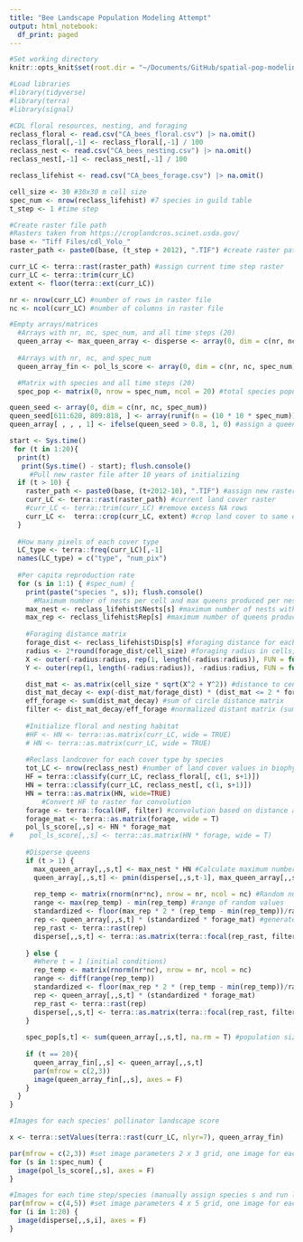 ```yaml
---
title: "Bee Landscape Population Modeling Attempt"
output: html_notebook:
  df_print: paged
---
```

```r
#Set working directory
knitr::opts_knit$set(root.dir = "~/Documents/GitHub/spatial-pop-modeling-test/Lonsdorf_Code_R/")

#Load libraries
#library(tidyverse)
#library(terra)
#library(signal)
```

```r
#CDL floral resources, nesting, and foraging 
reclass_floral <- read.csv("CA_bees_floral.csv") |> na.omit()
reclass_floral[,-1] <- reclass_floral[,-1] / 100
reclass_nest <- read.csv("CA_bees_nesting.csv") |> na.omit()
reclass_nest[,-1] <- reclass_nest[,-1] / 100

reclass_lifehist <- read.csv("CA_bees_forage.csv") |> na.omit()
```

```r
cell_size <- 30 #30x30 m cell size
spec_num <- nrow(reclass_lifehist) #7 species in guild table
t_step <- 1 #time step

#Create raster file path
#Rasters taken from https://croplandcros.scinet.usda.gov/
base <- "Tiff Files/cdl_Yolo_"
raster_path <- paste0(base, (t_step + 2012), ".TIF") #create raster path based on time step
```

```r
curr_LC <- terra::rast(raster_path) #assign current time step raster
curr_LC <- terra::trim(curr_LC)
extent <- floor(terra::ext(curr_LC))

nr <- nrow(curr_LC) #number of rows in raster file
nc <- ncol(curr_LC) #number of columns in raster file

#Empty arrays/matrices
  #Arrays with nr, nc, spec_num, and all time steps (20)
  queen_array <- max_queen_array <- disperse <- array(0, dim = c(nr, nc, spec_num, 20))
  
  #Arrays with nr, nc, and spec_num
  queen_array_fin <- pol_ls_score <- array(0, dim = c(nr, nc, spec_num)) 

  #Matrix with species and all time steps (20)
  spec_pop <- matrix(0, nrow = spec_num, ncol = 20) #total species population at each time step
```

```r
queen_seed <- array(0, dim = c(nr, nc, spec_num))
queen_seed[611:620, 809:818, ] <- array(runif(n = (10 * 10 * spec_num)), dim = c(10, 10, spec_num)) #generate random number (0-1) in 10x10 array in the center of raster file
queen_array[ , , , 1] <- ifelse(queen_seed > 0.8, 1, 0) #assign a queen to a cell in array if > 0.8 (20% of cells will receive a queen)
```


```r
start <- Sys.time()
 for (t in 1:20){
  print(t)
   print(Sys.time() - start); flush.console()
     #Pull new raster file after 10 years of initializing
  if (t > 10) {
    raster_path <- paste0(base, (t+2012-10), ".TIF") #assign new raster file based on time step
    curr_LC <- terra::rast(raster_path) #current land cover raster
    #curr_LC <- terra::trim(curr_LC) #remove excess NA rows
    curr_LC <-  terra::crop(curr_LC, extent) #crop land cover to same extent
  }
  
  #How many pixels of each cover type
  LC_type <- terra::freq(curr_LC)[,-1]
  names(LC_type) = c("type", "num_pix")
  
  #Per capita reproduction rate
  for (s in 1:1) { #spec_num) {
    print(paste("species ", s)); flush.console()
      #Maximum number of nests per cell and max queens produced per nest
    max_nest <- reclass_lifehist$Nests[s] #maximum number of nests within a cell
    max_rep <- reclass_lifehist$Rep[s] #maximum number of queens produced per nest
    
    #Foraging distance matrix
    forage_dist <- reclass_lifehist$Disp[s] #foraging distance for each species
    radius <- 2*round(forage_dist/cell_size) #foraging radius in cells, 2 * avg foraging distance ->  95%
    X <- outer(-radius:radius, rep(1, length(-radius:radius)), FUN = function(x, y) x)  # matrix with center at center of circle
    Y <- outer(rep(1, length(-radius:radius)), -radius:radius, FUN = function(x, y) y)  # matrix with center at center of circle

    dist_mat <- as.matrix(cell_size * sqrt(X^2 + Y^2)) #distance to center of circle 
    dist_mat_decay <- exp(-dist_mat/forage_dist) * (dist_mat <= 2 * forage_dist) #exp decay to transform square into circle
    eff_forage <- sum(dist_mat_decay) #sum of circle distance matrix
    filter <- dist_mat_decay/eff_forage #normalized distant matrix (sums to 1)
    
    #Initialize floral and nesting habitat
    #HF <- HN <- terra::as.matrix(curr_LC, wide = TRUE)
    # HN <- terra::as.matrix(curr_LC, wide = TRUE)
    
    #Reclass landcover for each cover type by species 
    tot_LC <- nrow(reclass_nest) #number of land cover values in biophys table 
    HF = terra::classify(curr_LC, reclass_floral[, c(1, s+1)])
    HN = terra::classify(curr_LC, reclass_nest[, c(1, s+1)]) 
    HN = terra::as.matrix(HN, wide=TRUE)
        #Convert HF to raster for convolution
    forage <- terra::focal(HF, filter) #convolution based on distance and available floral resources
    forage_mat <- terra::as.matrix(forage, wide = T)
    pol_ls_score[,,s] <- HN * forage_mat
#    pol_ls_score[,,s] <- terra::as.matrix(HN * forage, wide = T)
    
    #Disperse queens
    if (t > 1) {
      max_queen_array[,,s,t] <- max_nest * HN #Calculate maximum number of queens per cell given landscape conditions
      queen_array[,,s,t] <- pmin(disperse[,,s,t-1], max_queen_array[,,s,t]) #Takes the smallest value between the two arrays. The number of queens in a cell cannot exceed the maximum.
      
      rep_temp <- matrix(rnorm(nr*nc), nrow = nr, ncol = nc) #Random numbers to create variation
      range <- max(rep_temp) - min(rep_temp) #range of random values
      standardized <- floor(max_rep * 2 * (rep_temp - min(rep_temp))/range) #standardize values
      rep <- queen_array[,,s,t] * (standardized * forage_mat) #generate reproduction using 
      rep_rast <- terra::rast(rep)
      disperse[,,s,t] <- terra::as.matrix(terra::focal(rep_rast, filter), wide = T) #convolution of dispersal of new queens 
      
    } else {
      #Where t = 1 (initial conditions)
      rep_temp <- matrix(rnorm(nr*nc), nrow = nr, ncol = nc)
      range <- diff(range(rep_temp))
      standardized <- floor(max_rep * 2 * (rep_temp - min(rep_temp))/range)
      rep <- queen_array[,,s,t] * (standardized * forage_mat)
      rep_rast <- terra::rast(rep)
      disperse[,,s,t] <- terra::as.matrix(terra::focal(rep_rast, filter), wide = T)
    }
    
    spec_pop[s,t] <- sum(queen_array[,,s,t], na.rm = T) #population size of each species at given time step
    
    if (t == 20){
      queen_array_fin[,,s] <- queen_array[,,s,t]
      par(mfrow = c(2,3))
      image(queen_array_fin[,,s], axes = F)
    }
  }
}
```

```r
#Images for each species' pollinator landscape score

x <- terra::setValues(terra::rast(curr_LC, nlyr=7), queen_array_fin)

par(mfrow = c(2,3)) #set image parameters 2 x 3 grid, one image for each species
for (s in 1:spec_num) {
  image(pol_ls_score[,,s], axes = F) 
}

#Images for each time step/species (manually assign species s and run loop)
par(mfrow = c(4,5)) #set image parameters 4 x 5 grid, one image for each time step
for (i in 1:20) {
  image(disperse[,,s,i], axes = F)
}
```

```r

```




